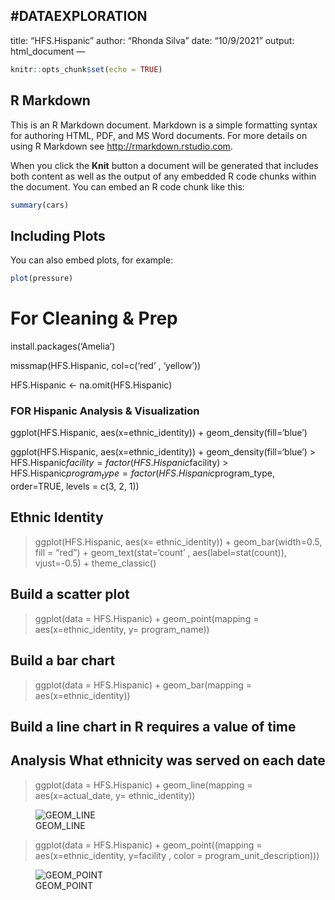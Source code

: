 #DATAEXPLORATION
---
title: "HFS.Hispanic"
author: "Rhonda Silva"
date: "10/9/2021"
output: html_document
---

```{r setup, include=FALSE}
knitr::opts_chunk$set(echo = TRUE)
```

## R Markdown

This is an R Markdown document. Markdown is a simple formatting syntax for authoring HTML, PDF, and MS Word documents. For more details on using R Markdown see <http://rmarkdown.rstudio.com>.

When you click the **Knit** button a document will be generated that includes both content as well as the output of any embedded R code chunks within the document. You can embed an R code chunk like this:

```{r cars}
summary(cars)
```

## Including Plots

You can also embed plots, for example:

```{r pressure, echo=FALSE}
plot(pressure)
```

# For Cleaning & Prep

install.packages('Amelia')


missmap(HFS.Hispanic, col=c('red' , 'yellow'))

HFS.Hispanic <- na.omit(HFS.Hispanic)

###  FOR Hispanic Analysis & Visualization

ggplot(HFS.Hispanic, aes(x=ethnic_identity)) + geom_density(fill='blue')

ggplot(HFS.Hispanic, aes(x=ethnic_identity)) + geom_density(fill='blue')
> HFS.Hispanic$facility = factor(HFS.Hispanic$facility)
> HFS.Hispanic$program_type = factor(HFS.Hispanic$program_type, order=TRUE, levels = c(3, 2, 1))


## Ethnic Identity
>ggplot(HFS.Hispanic, aes(x= ethnic_identity)) +
geom_bar(width=0.5, fill = "red") + 
geom_text(stat='count' , aes(label=stat(count)), vjust=-0.5) + 
theme_classic()

## Build a scatter plot

> ggplot(data  = HFS.Hispanic) + geom_point(mapping = aes(x=ethnic_identity, y= program_name))

## Build a bar chart

> ggplot(data  = HFS.Hispanic) + geom_bar(mapping = aes(x=ethnic_identity))

## Build a line chart in R   requires a value of time
## Analysis  What ethnicity was served on each date


> ggplot(data  = HFS.Hispanic) + geom_line(mapping = aes(x=actual_date, y= ethnic_identity))

![GEOM_LINE](https://drive.google.com/file/d/1v18esgl3xrufxwwA_ksAK7zG4BKGyeS-/view?usp=sharing)

> ggplot(data  = HFS.Hispanic) + geom_point((mapping = aes(x=ethnic_identity, y=facility , color = program_unit_description)))

![GEOM_POINT](https://drive.google.com/file/d/1CUCdGwxN4Doc1t2-9fbgWxsQp-MamTiL/view?usp=sharing)

> 
